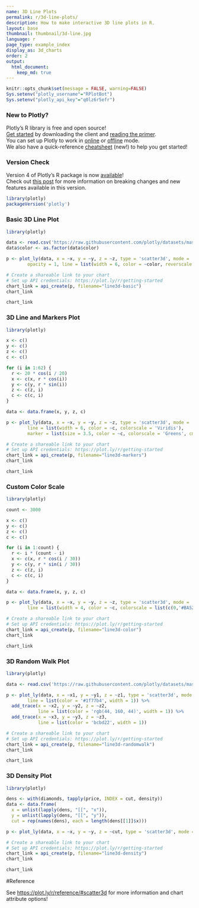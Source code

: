 ```yaml
---
name: 3D Line Plots
permalink: r/3d-line-plots/
description: How to make interactive 3D line plots in R.
layout: base
thumbnail: thumbnail/3d-line.jpg
language: r
page_type: example_index
display_as: 3d_charts
order: 2
output:
  html_document:
    keep_md: true
---
```


```r
knitr::opts_chunk$set(message = FALSE, warning=FALSE)
Sys.setenv("plotly_username"="RPlotBot")
Sys.setenv("plotly_api_key"="q0lz6r5efr")
```

### New to Plotly?

Plotly's R library is free and open source!<br>
[Get started](https://plot.ly/r/getting-started/) by downloading the client and [reading the primer](https://plot.ly/r/getting-started/).<br>
You can set up Plotly to work in [online](https://plot.ly/r/getting-started/#hosting-graphs-in-your-online-plotly-account) or [offline](https://plot.ly/r/offline/) mode.<br>
We also have a quick-reference [cheatsheet](https://images.plot.ly/plotly-documentation/images/r_cheat_sheet.pdf) (new!) to help you get started!

### Version Check

Version 4 of Plotly's R package is now [available](https://plot.ly/r/getting-started/#installation)!<br>
Check out [this post](http://moderndata.plot.ly/upgrading-to-plotly-4-0-and-above/) for more information on breaking changes and new features available in this version.
```r
library(plotly)
packageVersion('plotly')
```

### Basic 3D Line Plot

```r
library(plotly)

data <- read.csv('https://raw.githubusercontent.com/plotly/datasets/master/3d-line1.csv')
data$color <- as.factor(data$color)

p <- plot_ly(data, x = ~x, y = ~y, z = ~z, type = 'scatter3d', mode = 'lines',
        opacity = 1, line = list(width = 6, color = ~color, reverscale = FALSE))

# Create a shareable link to your chart
# Set up API credentials: https://plot.ly/r/getting-started
chart_link = api_create(p, filename="line3d-basic")
chart_link
```

```r
chart_link
```

### 3D Line and Markers Plot

```r
library(plotly)

x <- c()
y <- c()
z <- c()
c <- c()

for (i in 1:62) {
  r <- 20 * cos(i / 20)
  x <- c(x, r * cos(i))
  y <- c(y, r * sin(i))
  z <- c(z, i)
  c <- c(c, i)
}

data <- data.frame(x, y, z, c)

p <- plot_ly(data, x = ~x, y = ~y, z = ~z, type = 'scatter3d', mode = 'lines+markers',
        line = list(width = 6, color = ~c, colorscale = 'Viridis'),
        marker = list(size = 3.5, color = ~c, colorscale = 'Greens', cmin = -20, cmax = 50))

# Create a shareable link to your chart
# Set up API credentials: https://plot.ly/r/getting-started
chart_link = api_create(p, filename="line3d-markers")
chart_link
```

```r
chart_link
```

### Custom Color Scale

```r
library(plotly)

count <- 3000

x <- c()
y <- c()
z <- c()
c <- c()

for (i in 1:count) {
  r <- i * (count - i)
  x <- c(x, r * cos(i / 30))
  y <- c(y, r * sin(i / 30))
  z <- c(z, i)
  c <- c(c, i)
}

data <- data.frame(x, y, z, c)

p <- plot_ly(data, x = ~x, y = ~y, z = ~z, type = 'scatter3d', mode = 'lines',
        line = list(width = 4, color = ~c, colorscale = list(c(0,'#BA52ED'), c(1,'#FCB040'))))

# Create a shareable link to your chart
# Set up API credentials: https://plot.ly/r/getting-started
chart_link = api_create(p, filename="line3d-color")
chart_link
```

```r
chart_link
```

### 3D Random Walk Plot

```r
library(plotly)

data <- read.csv('https://raw.githubusercontent.com/plotly/datasets/master/_3d-line-plot.csv')

p <- plot_ly(data, x = ~x1, y = ~y1, z = ~z1, type = 'scatter3d', mode = 'lines',
        line = list(color = '#1f77b4', width = 1)) %>%
  add_trace(x = ~x2, y = ~y2, z = ~z2,
            line = list(color = 'rgb(44, 160, 44)', width = 1)) %>%
  add_trace(x = ~x3, y = ~y3, z = ~z3,
            line = list(color = 'bcbd22', width = 1))

# Create a shareable link to your chart
# Set up API credentials: https://plot.ly/r/getting-started
chart_link = api_create(p, filename="line3d-randomwalk")
chart_link
```

```r
chart_link
```

### 3D Density Plot

```r
library(plotly)

dens <- with(diamonds, tapply(price, INDEX = cut, density))
data <- data.frame(
  x = unlist(lapply(dens, "[[", "x")),
  y = unlist(lapply(dens, "[[", "y")),
  cut = rep(names(dens), each = length(dens[[1]]$x)))

p <- plot_ly(data, x = ~x, y = ~y, z = ~cut, type = 'scatter3d', mode = 'lines', color = ~cut)

# Create a shareable link to your chart
# Set up API credentials: https://plot.ly/r/getting-started
chart_link = api_create(p, filename="line3d-density")
chart_link
```

```r
chart_link
```

#Reference

See [https://plot.ly/r/reference/#scatter3d](https://plot.ly/r/reference/#scatter3d) for more information and chart attribute options!

